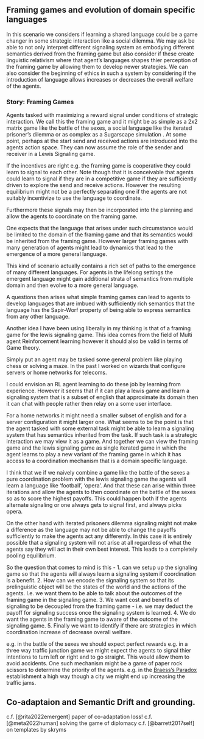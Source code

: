 
## Framing games and evolution of domain specific languages

In this scenario we considers if learning a shared language could be a game changer in some strategic interaction like a social dilemma. We may ask be able to not only interpret different signaling system as embodying different semantics derived from the framing game but also consider if these create linguistic relativism where that agent's languages shapes thier perception of the framing game by allowing them to develop newer strategies. We can also consider the beginning of ethics in such a system by considering if the introduction of language allows increases or decreases the overall welfare of the agents.

::: {.callout-note}

### Story: Framing Games


Agents tasked with maximizing a reward signal under conditions of strategic interaction. We call this the framing game and it might be as simple as a 2x2 matrix game like the battle of the sexes, a social language like the iterated prisoner's dilemma or as complex as a Sugarscape simulation . At some point, perhaps at the start send and received actions are introduced into the agents action space. They can now assume the role of the sender and receiver in a Lewis Signaling game.

If the incentives are right e.g. the framing game is cooperative they could learn to signal to each other. Note though that it is conceivable that agents could learn to signal if they are in a competitive game if they are sufficiently driven to explore the send and receive actions. However the resulting equilibrium might not be a perfectly separating one if the agents are not suitably incentivize to use the language to coordinate.

Furthermore these signals may then be incorporated into the planning and allow the agents to coordinate on the framing game. 

One expects that the language that arises under such circumstance would be limited to the domain of the framing game and that its semantics would be inherited from the framing game. However larger framing games with many generation of agents might lead to dynamics that lead to the emergence of a more general language.
:::

This kind of scenario actually contains a rich set of paths to the emergence of many different languages. For agents in the lifelong settings the emergent language might gain additional strata of semantics from multiple domain and then evolve to a more general language. 

A questions then arises what simple framing games can lead to agents to develop languages that are imbued with sufficiently rich semantics that the language has the Sapir-Worf property of being able to express semantics from any other language.


Another idea I have been using liberally in my thinking is that of a framing game for the lewis signaling game. This idea comes from the field of Multi agent  Reinforcement learning however it should also be valid in terms of Game theory.

Simply put an agent may be tasked some general problem like playing chess or solving a maze. In the past I worked on wizards that configure servers or home networks for telecoms. 

I could envision an RL agent learning to do these job by learning from experience. However it seems that if it can play a lewis game and learn a signaling system that is a subset of  english that approximate its domain then it can chat with people rather then relay on a some user interface. 

For a home networks it might need a smaller subset of english and for a server configuration it might larger one. What seems to be the point is that the agent tasked with some external task 
might be able to learn a signaling system that has semantics inherited from the task. If such task is a strategic interaction we may view it as a game. And together we can view the framing game and the lewis signaling game as single iterated game in which the agent learns to play a new variant of the framing game in which it has access to a coordination mechanism that is a domain specific language.

I think that we if we naively combine a game like the battle of the sexes a pure coordination problem with the lewis signaling game the agents will learn a language like 'football', 'opera'. And that these can arise within three iterations and allow the agents to then coordinate on the battle of the sexes so as to score the highest payoffs. This could happen both if the agents alternate signaling or one always gets to signal first, and always picks opera. 

On the other hand with iterated prisoners dilemma signaling might not make a difference as the language may not be able to change the payoffs sufficiently to make the agents act any differently. In this case it is entirely possible that a signaling system will not arise at all regardless of what the agents say they will act in their own best interest. This leads to a completely pooling equilibrium.

So the question that comes to mind is this -
1. can we setup up the signaling game so that the agents will always learn a signaling system if coordination is a benefit.
2. How can we encode the signaling system so that its prelinguistic object will be the states of the world and the actions of the agents. I.e. we want them to be able to talk about the outcomes of the framing game in the signaling game.
3. We want cost and benefits of signaling to be decoupled from the framing game - i.e. we may deduct the payoff for signaling success once the signaling system is learned.
4. We do want the agents in the framing game to aware of the outcome of the signaling game.
5. Finally we want to identify if there are strategies in which coordination increase of decrease overall welfare.

e.g. in the battle of the sexes we should expect perfect rewards
e.g. in a three way traffic junction game we might expect the agents to signal thier intentions to turn left or right and to go straight. This would allow them to avoid accidents. One such mechanism might be a game of paper rock scissors to determine the priority of the agents.
e.g. in the [Braess's Paradox](https://en.wikipedia.org/wiki/Braess%27s_paradox) establishment a high way though a city we might end up increasing the traffic jams. 


## Co-adaptaion and Semantic Drift and grounding.

c.f. [@rita2022emergent] paper of co-adaptation loss!
c.f. [@meta2022human] solving the game of diplomacy
c.f. [@barrett2017self] on templates by skryms

